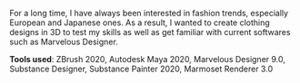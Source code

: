 For a long time, I have always been interested in fashion trends, especially European and Japanese ones. As a result, I wanted to create clothing designs in 3D to test my skills as well as get familiar with current softwares such as Marvelous Designer.

**Tools used**: ZBrush 2020, Autodesk Maya 2020, Marvelous Designer 9.0, Substance Designer, Substance Painter 2020, Marmoset Renderer 3.0